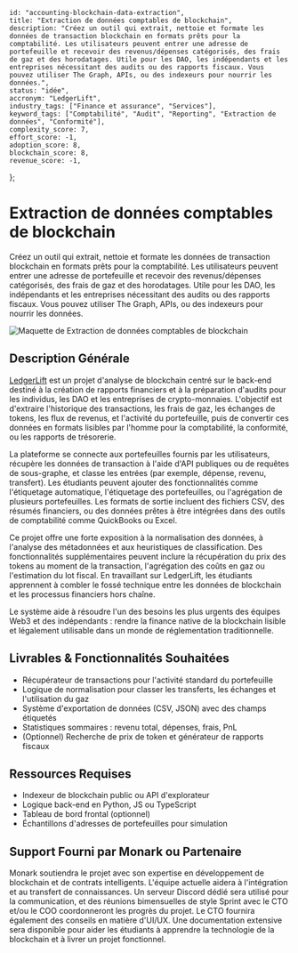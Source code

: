     id: "accounting-blockchain-data-extraction",
    title: "Extraction de données comptables de blockchain",
    description: "Créez un outil qui extrait, nettoie et formate les données de transaction blockchain en formats prêts pour la comptabilité. Les utilisateurs peuvent entrer une adresse de portefeuille et recevoir des revenus/dépenses catégorisés, des frais de gaz et des horodatages. Utile pour les DAO, les indépendants et les entreprises nécessitant des audits ou des rapports fiscaux. Vous pouvez utiliser The Graph, APIs, ou des indexeurs pour nourrir les données.",
    status: "idée",
    accronym: "LedgerLift",
    industry_tags: ["Finance et assurance", "Services"],
    keyword_tags: ["Comptabilité", "Audit", "Reporting", "Extraction de données", "Conformité"],
    complexity_score: 7,
    effort_score: -1,
    adoption_score: 8,
    blockchain_score: 8,
    revenue_score: -1,
};

# Extraction de données comptables de blockchain

Créez un outil qui extrait, nettoie et formate les données de transaction blockchain en formats prêts pour la comptabilité. Les utilisateurs peuvent entrer une adresse de portefeuille et recevoir des revenus/dépenses catégorisés, des frais de gaz et des horodatages. Utile pour les DAO, les indépendants et les entreprises nécessitant des audits ou des rapports fiscaux. Vous pouvez utiliser The Graph, APIs, ou des indexeurs pour nourrir les données.

![Maquette de Extraction de données comptables de blockchain](/images/project/accounting-blockchain-data-extraction.jpg)

## Description Générale

[LedgerLift](https://ledgerlift.monark.io) est un projet d'analyse de blockchain centré sur le back-end destiné à la création de rapports financiers et à la préparation d'audits pour les individus, les DAO et les entreprises de crypto-monnaies. L'objectif est d'extraire l'historique des transactions, les frais de gaz, les échanges de tokens, les flux de revenus, et l'activité du portefeuille, puis de convertir ces données en formats lisibles par l'homme pour la comptabilité, la conformité, ou les rapports de trésorerie.

La plateforme se connecte aux portefeuilles fournis par les utilisateurs, récupère les données de transaction à l'aide d'API publiques ou de requêtes de sous-graphe, et classe les entrées (par exemple, dépense, revenu, transfert). Les étudiants peuvent ajouter des fonctionnalités comme l'étiquetage automatique, l'étiquetage des portefeuilles, ou l'agrégation de plusieurs portefeuilles. Les formats de sortie incluent des fichiers CSV, des résumés financiers, ou des données prêtes à être intégrées dans des outils de comptabilité comme QuickBooks ou Excel.

Ce projet offre une forte exposition à la normalisation des données, à l'analyse des métadonnées et aux heuristiques de classification. Des fonctionnalités supplémentaires peuvent inclure la récupération du prix des tokens au moment de la transaction, l'agrégation des coûts en gaz ou l'estimation du lot fiscal. En travaillant sur LedgerLift, les étudiants apprennent à combler le fossé technique entre les données de blockchain et les processus financiers hors chaîne.

Le système aide à résoudre l'un des besoins les plus urgents des équipes Web3 et des indépendants : rendre la finance native de la blockchain lisible et légalement utilisable dans un monde de réglementation traditionnelle.

## Livrables & Fonctionnalités Souhaitées

- Récupérateur de transactions pour l'activité standard du portefeuille
- Logique de normalisation pour classer les transferts, les échanges et l'utilisation du gaz
- Système d'exportation de données (CSV, JSON) avec des champs étiquetés
- Statistiques sommaires : revenu total, dépenses, frais, PnL
- (Optionnel) Recherche de prix de token et générateur de rapports fiscaux

## Ressources Requises

- Indexeur de blockchain public ou API d'explorateur
- Logique back-end en Python, JS ou TypeScript
- Tableau de bord frontal (optionnel)
- Échantillons d'adresses de portefeuilles pour simulation

## Support Fourni par Monark ou Partenaire

Monark soutiendra le projet avec son expertise en développement de blockchain et de contrats intelligents. L'équipe actuelle aidera à l'intégration et au transfert de connaissances. Un serveur Discord dédié sera utilisé pour la communication, et des réunions bimensuelles de style Sprint avec le CTO et/ou le COO coordonneront les progrès du projet. Le CTO fournira également des conseils en matière d'UI/UX. Une documentation extensive sera disponible pour aider les étudiants à apprendre la technologie de la blockchain et à livrer un projet fonctionnel.